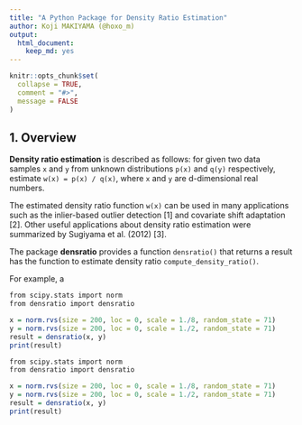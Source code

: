 ```yaml
---
title: "A Python Package for Density Ratio Estimation"
author: Koji MAKIYAMA (@hoxo_m)
output: 
  html_document:
    keep_md: yes
---
```


```r
knitr::opts_chunk$set(
  collapse = TRUE,
  comment = "#>",
  message = FALSE
)
```

## 1. Overview

**Density ratio estimation** is described as follows: for given two data samples `x` and `y` from unknown distributions `p(x)` and `q(y)` respectively, estimate `w(x) = p(x) / q(x)`, where `x` and `y` are d-dimensional real numbers.

The estimated density ratio function `w(x)` can be used in many applications such as the inlier-based outlier detection [1] and covariate shift adaptation [2].
Other useful applications about density ratio estimation were summarized by Sugiyama et al. (2012) [3].

The package **densratio** provides a function `densratio()` that returns a result has the function to estimate density ratio `compute_density_ratio()`.

For example, 
a
```r
from scipy.stats import norm
from densratio import densratio

x = norm.rvs(size = 200, loc = 0, scale = 1./8, random_state = 71)
y = norm.rvs(size = 200, loc = 0, scale = 1./2, random_state = 71)
result = densratio(x, y)
print(result)
```

```r
from scipy.stats import norm
from densratio import densratio

x = norm.rvs(size = 200, loc = 0, scale = 1./8, random_state = 71)
y = norm.rvs(size = 200, loc = 0, scale = 1./2, random_state = 71)
result = densratio(x, y)
print(result)
```
